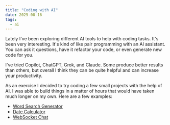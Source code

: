 ```yaml
---
title: "Coding with AI"
date: 2025-08-16
tags:
  - ai
---
```


Lately I've been exploring different AI tools to help with coding tasks. It's been very interesting. It's kind of like pair programming with an AI assistant. You can ask it questions, have it refactor your code, or even generate new code for you.

I've tried Copilot, ChatGPT, Grok, and Claude. Some produce better results than others, but overall I think they can be quite helpful and can increase your productivity.

As an exercise I decided to try coding a few small projects with the help of AI. I was able to build things in a matter of hours that would have taken much longer on my own. Here are a few examples:

- <a href="https://word-search-generator-rho.vercel.app/" target="_blank">Word Search Generator</a>
- <a href="https://date-calculator-iota.vercel.app/" target="_blank">Date Calculator</a>
- <a href="https://github.com/brawlins/react-websocket-chat" target="_blank">WebSocket Chat</a>
